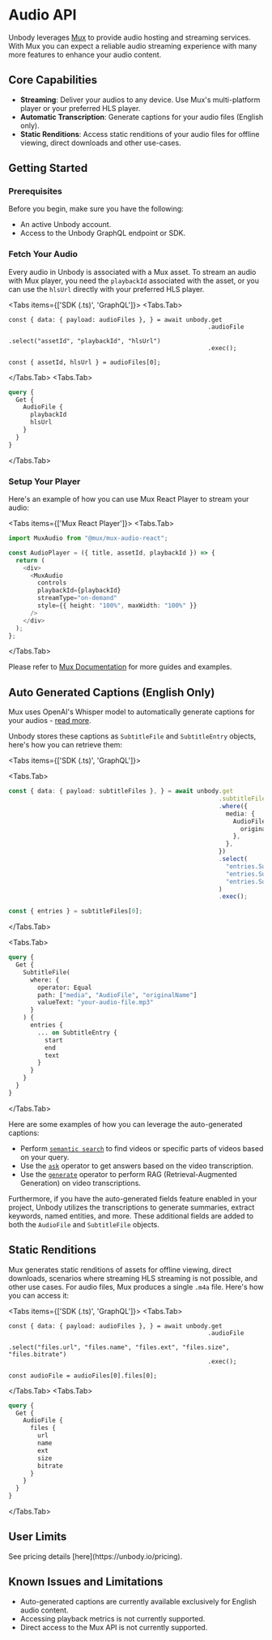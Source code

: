 
# Audio API

Unbody leverages [Mux](https://mux.com/) to provide audio hosting and streaming services. With Mux you can expect a reliable audio streaming experience with many more features to enhance your audio content.

## Core Capabilities

- **Streaming**: Deliver your audios to any device. Use Mux's multi-platform player or your preferred HLS player.
- **Automatic Transcription**: Generate captions for your audio files (English only).
- **Static Renditions**: Access static renditions of your audio files for offline viewing, direct downloads and other use-cases.

## Getting Started

### Prerequisites

Before you begin, make sure you have the following:

- An active Unbody account.
- Access to the Unbody GraphQL endpoint or SDK.

### Fetch Your Audio

Every audio in Unbody is associated with a Mux asset. To stream an audio with Mux player, you need the `playbackId` associated with the asset, or you can use the `hlsUrl` directly with your preferred HLS player.

<Tabs items={['SDK (.ts)', 'GraphQL']}>
<Tabs.Tab>

```tsx
const { data: { payload: audioFiles }, } = await unbody.get
                                                       .audioFile
                                                       .select("assetId", "playbackId", "hlsUrl")
                                                       .exec();

const { assetId, hlsUrl } = audioFiles[0];
```

</Tabs.Tab>
<Tabs.Tab>

```graphql copy
query {
  Get {
    AudioFile {
      playbackId
      hlsUrl
    }
  }
}
```

</Tabs.Tab>
</Tabs>

### Setup Your Player

Here's an example of how you can use Mux React Player to stream your audio:

<Tabs items={['Mux React Player']}>
<Tabs.Tab>

```typescript copy
import MuxAudio from "@mux/mux-audio-react";

const AudioPlayer = ({ title, assetId, playbackId }) => {
  return (
    <div>
      <MuxAudio
        controls
        playbackId={playbackId}
        streamType="on-demand"
        style={{ height: "100%", maxWidth: "100%" }}
      />
    </div>
  );
};
```

</Tabs.Tab>
</Tabs>

Please refer to [Mux Documentation](https://docs.mux.com/guides/play-your-videos) for more guides and examples.

## Auto Generated Captions (English Only)

Mux uses OpenAI's Whisper model to automatically generate captions for your audios - [read more](https://docs.mux.com/guides/add-autogenerated-captions-and-use-transcripts).

Unbody stores these captions as `SubtitleFile` and `SubtitleEntry` objects, here's how you can retrieve them:

<Tabs items={['SDK (.ts)', 'GraphQL']}>

<Tabs.Tab>

```ts
const { data: { payload: subtitleFiles }, } = await unbody.get
                                                          .subtitleFile
                                                          .where({
                                                            media: {
                                                              AudioFile: {
                                                                originalName: "your-audio-file.mp3",
                                                              },
                                                            },
                                                          })
                                                          .select(
                                                            "entries.SubtitleEntry.start",
                                                            "entries.SubtitleEntry.end",
                                                            "entries.SubtitleEntry.text"
                                                          )
                                                          .exec();

const { entries } = subtitleFiles[0];
```

</Tabs.Tab>

<Tabs.Tab>

```graphql copy
query {
  Get {
    SubtitleFile(
      where: {
        operator: Equal
        path: ["media", "AudioFile", "originalName"]
        valueText: "your-audio-file.mp3"
      }
    ) {
      entries {
        ... on SubtitleEntry {
          start
          end
          text
        }
      }
    }
  }
}
```

</Tabs.Tab>

</Tabs>

Here are some examples of how you can leverage the auto-generated captions:

- Perform [`semantic search`](/content-api/search/semantic-search) to find videos or specific parts of videos based on your query.
- Use the [`ask`](/content-api/q-n-a) operator to get answers based on the video transcription.
- Use the [`generate`](/content-api/generative) operator to perform RAG (Retrieval-Augmented Generation) on video transcriptions.

Furthermore, if you have the auto-generated fields feature enabled in your project, Unbody utilizes the transcriptions to generate summaries, extract keywords, named entities, and more. These additional fields are added to both the `AudioFile` and `SubtitleFile` objects.

## Static Renditions 

Mux generates static renditions of assets for offline viewing, direct downloads, scenarios where streaming HLS streaming is not possible, and other use cases. For audio files, Mux produces a single `.m4a` file. Here's how you can access it:

<Tabs items={['SDK (.ts)', 'GraphQL']}>
<Tabs.Tab>

```tsx
const { data: { payload: audioFiles }, } = await unbody.get
                                                       .audioFile
                                                       .select("files.url", "files.name", "files.ext", "files.size", "files.bitrate")
                                                       .exec();

const audioFile = audioFiles[0].files[0];
```

</Tabs.Tab>
<Tabs.Tab>

```graphql copy
query {
  Get {
    AudioFile {
      files {
        url
        name
        ext
        size
        bitrate
      }
    }
  }
}
```

</Tabs.Tab>
</Tabs>


## User Limits 

<Callout type="info">
  See pricing details [here](https://unbody.io/pricing).
</Callout>

## Known Issues and Limitations

- Auto-generated captions are currently available exclusively for English audio content.
- Accessing playback metrics is not currently supported.
- Direct access to the Mux API is not currently supported.
